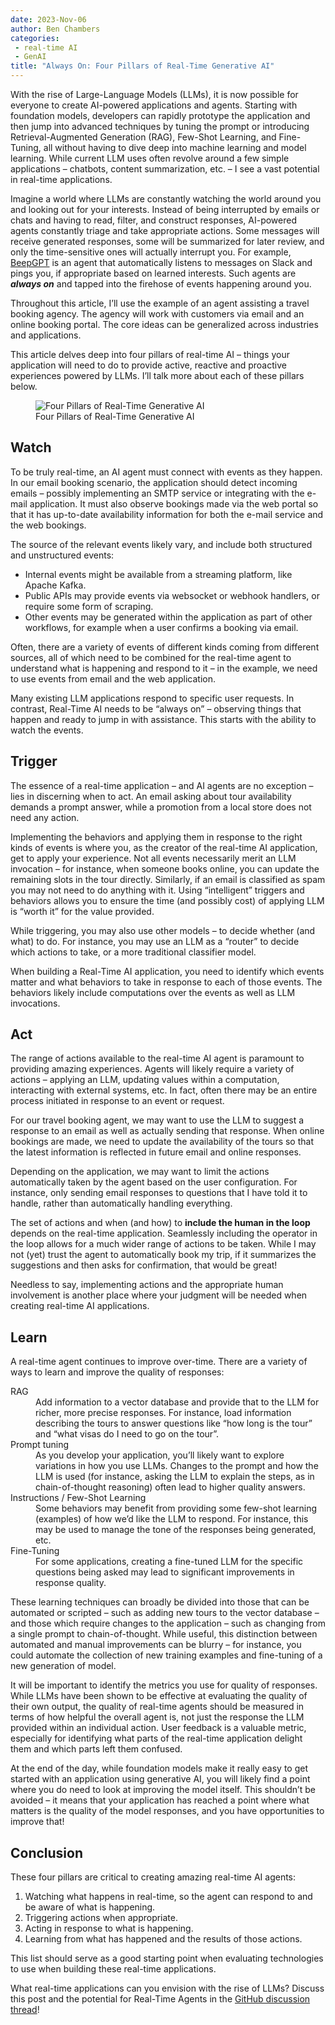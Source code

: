 ```yaml
---
date: 2023-Nov-06
author: Ben Chambers
categories:
 - real-time AI
 - GenAI
title: "Always On: Four Pillars of Real-Time Generative AI"
---
```


With the rise of Large-Language Models (LLMs), it is now possible for everyone to create AI-powered applications and agents.
Starting with foundation models, developers can rapidly prototype the application and then jump into advanced techniques by tuning the prompt or introducing Retrieval-Augmented Generation (RAG), Few-Shot Learning, and Fine-Tuning, all without having to dive deep into machine learning and model learning.
While current LLM uses often revolve around a few simple applications – chatbots, content summarization, etc. – I see a vast potential in real-time applications.

Imagine a world where LLMs are constantly watching the world around you and looking out for your
interests.
Instead of being interrupted by emails or chats and having to read, filter, and construct responses, AI-powered agents constantly triage and take appropriate actions.
Some messages will receive generated responses, some will be summarized for later review, and only the time-sensitive ones will actually interrupt you.
For example, [BeepGPT](https://epinzur.github.io/posts/001-openai-fine-tuning-1/post.html) is an agent that automatically listens to messages on Slack and pings you, if appropriate based on learned interests. Such agents are __*always on*__ and tapped into the firehose of events happening around you.

Throughout this article, I’ll use the example of an agent assisting a travel booking agency. The agency will work with customers via email and an online booking portal.
The core ideas can be generalized across industries and applications.

This article delves deep into four pillars of real-time AI – things your application will need to do to provide active, reactive and proactive experiences powered by LLMs.
I’ll talk more about each of these pillars below.

![Four Pillars of Real-Time Generative AI](/_static/images/blog/four_pillars_of_realtime_genai.svg)

## Watch
To be truly real-time, an AI agent must connect with events as they happen. In our email booking scenario, the application should detect incoming emails – possibly implementing an SMTP service or integrating with the e-mail application. It must also observe bookings made via the web portal so that it has up-to-date availability information for both the e-mail service and the web bookings.

The source of the relevant events likely vary, and include both structured and unstructured events:

- Internal events might be available from a streaming platform, like Apache Kafka.
- Public APIs may provide events via websocket or webhook handlers, or require some form of scraping.
- Other events may be generated within the application as part of other workflows, for example when a user confirms a booking via email.

Often, there are a variety of events of different kinds coming from different sources, all of which need to be combined for the real-time agent to understand what is happening and respond to it – in the example, we need to use events from email and the web application.

Many existing LLM applications respond to specific user requests.
In contrast, Real-Time AI needs to be “always on” – observing things that happen and ready to jump in with assistance.
This starts with the ability to watch the events.

## Trigger
The essence of a real-time application – and AI agents are no exception – lies in discerning when to act.
An email asking about tour availability demands a prompt answer, while a promotion from a local store does not need any action.

Implementing the behaviors and applying them in response to the right kinds of events is where you, as the creator of the real-time AI application, get to apply your experience.
Not all events necessarily merit an LLM invocation – for instance, when someone books online, you can update the remaining slots in the tour directly.
Similarly, if an email is classified as spam you may not need to do anything with it.
Using “intelligent” triggers and behaviors allows you to ensure the time (and possibly cost) of applying LLM is “worth it” for the value provided.

While triggering, you may also use other models – to decide whether (and what) to do.
For instance, you may use an LLM as a “router” to decide which actions to take, or a more traditional classifier model.

When building a Real-Time AI application, you need to identify which events matter and what behaviors to take in response to each of those events.
The behaviors likely include computations over the events as well as LLM invocations.

## Act
The range of actions available to the real-time AI agent is paramount to providing amazing experiences.
Agents will likely require a variety of actions – applying an LLM, updating values within a computation, interacting with external systems, etc.
In fact, often there may be an entire process initiated in response to an event or request.

For our travel booking agent, we may want to use the LLM to suggest a response to an email as well as actually sending that response.
When online bookings are made, we need to update the availability of the tours so that the latest information is reflected in future email and online responses.

Depending on the application, we may want to limit the actions automatically taken by the agent based on the user configuration.
For instance, only sending email responses to questions that I have told it to handle, rather than automatically handling everything.

The set of actions and when (and how) to __include the human in the loop__ depends on the real-time application.
Seamlessly including the operator in the loop allows for a much wider range of actions to be taken.
While I may not (yet) trust the agent to automatically book my trip, if it summarizes the suggestions and then asks for confirmation, that would be great!

Needless to say, implementing actions and the appropriate human involvement is another place where your judgment will be needed when creating real-time AI applications.

## Learn
A real-time agent continues to improve over-time. There are a variety of ways to learn and improve the quality of responses:

RAG
: Add information to a vector database and provide that to the LLM for richer, more precise responses.
  For instance, load information describing the tours to answer questions like “how long is the tour” and “what visas do I need to go on the tour”.

Prompt tuning
: As you develop your application, you’ll likely want to explore variations in how you use LLMs.
  Changes to the prompt and how the LLM is used (for instance, asking the LLM to explain the steps, as in chain-of-thought reasoning) often lead to higher quality answers.

Instructions / Few-Shot Learning
: Some behaviors may benefit from providing some few-shot learning (examples) of how we’d like the LLM to respond.
  For instance, this may be used to manage the tone of the responses being generated, etc.

Fine-Tuning
: For some applications, creating a fine-tuned LLM for the specific questions being asked may lead to significant improvements in response quality.

These learning techniques can broadly be divided into those that can be automated or scripted – such as adding new tours to the vector database – and those which require changes to the application – such as changing from a single prompt to chain-of-thought.
While useful, this distinction between automated and manual improvements can be blurry – for instance, you could automate the collection of new training examples and fine-tuning of a new generation of model.

It will be important to identify the metrics you use for quality of responses.
While LLMs have been shown to be effective at evaluating the quality of their own output, the quality of real-time agents should be measured in terms of how helpful the overall agent is, not just the response the LLM provided within an individual action.
User feedback is a valuable metric, especially for identifying what parts of the real-time application delight them and which parts left them confused.

At the end of the day, while foundation models make it really easy to get started with an application using generative AI, you will likely find a point where you do need to look at improving the model itself.
This shouldn’t be avoided – it means that your application has reached a point where what matters is the quality of the model responses, and you have opportunities to improve that!

## Conclusion
These four pillars are critical to creating amazing real-time AI agents:

1. Watching what happens in real-time, so the agent can respond to and be aware of what is happening.
2. Triggering actions when appropriate.
3. Acting in response to what is happening.
4. Learning from what has happened and the results of those actions.

This list should serve as a good starting point when evaluating technologies to use when building these real-time applications.

What real-time applications can you envision with the rise of LLMs?
Discuss this post and the potential for Real-Time Agents in the [GitHub discussion thread](https://github.com/kaskada-ai/kaskada/discussions/851)!